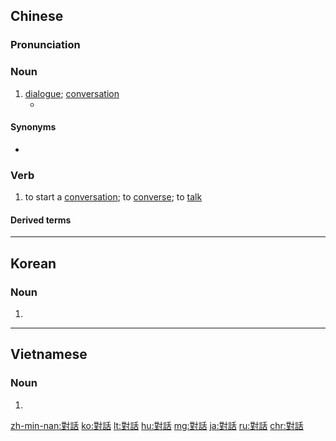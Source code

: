 {{also|対話|对话}}
==Chinese==
{{zh-forms|s=对话}}

===Pronunciation===
{{zh-pron
|m=duìhuà
|ma=Zh-duìhuà.ogg
|c=deoi3 waa6
|h=pfs=tui-fa
|mn=tùi-ōe
|cat=n,v
}}

===Noun===
{{zh-noun}}

# [[dialogue]]; [[conversation]]
#* {{zh-x|「^一 本 連 對話 和 圖畫 都 沒有 的 書 有 什麼 用 呢？」|“What is the use of a book without pictures or '''conversations'''?”|ref='''2005''', 【英】路易斯·卡洛爾 著, 董怡 譯, 周佳欣 譯審, 《彩繪世界文學名著專家導讀版愛麗絲漫遊仙境》, 明天出版社, ISBN 7-5332-4812-0, p. 1}}

====Synonyms====
* {{zh-l|會話}}

===Verb===
{{zh-verb}}

# to start a [[conversation]]; to [[converse]]; to [[talk]]
#: {{zh-x|與 外國人 用 英語 對話 對 他 來 說 是 小菜一碟。|It's a piece of cake for him to speak English with foreigners.}}

====Derived terms====
{{zh-der|對話者}}

{{zh-cat|Elementary}}

----

==Korean==
{{ko-hanjatab}}

===Noun===
{{ko-noun|hj|hangeul=대화}}

# {{hanja form of|대화|[[dialogue]], [[conversation]]}}

----

==Vietnamese==
{{vi-hantutab}}

===Noun===
{{vi-hantu}}

# {{han tu form of|đối thoại|[[dialogue]], [[conversation]]}}

[[zh-min-nan:對話]]
[[ko:對話]]
[[lt:對話]]
[[hu:對話]]
[[mg:對話]]
[[ja:對話]]
[[ru:對話]]
[[chr:對話]]